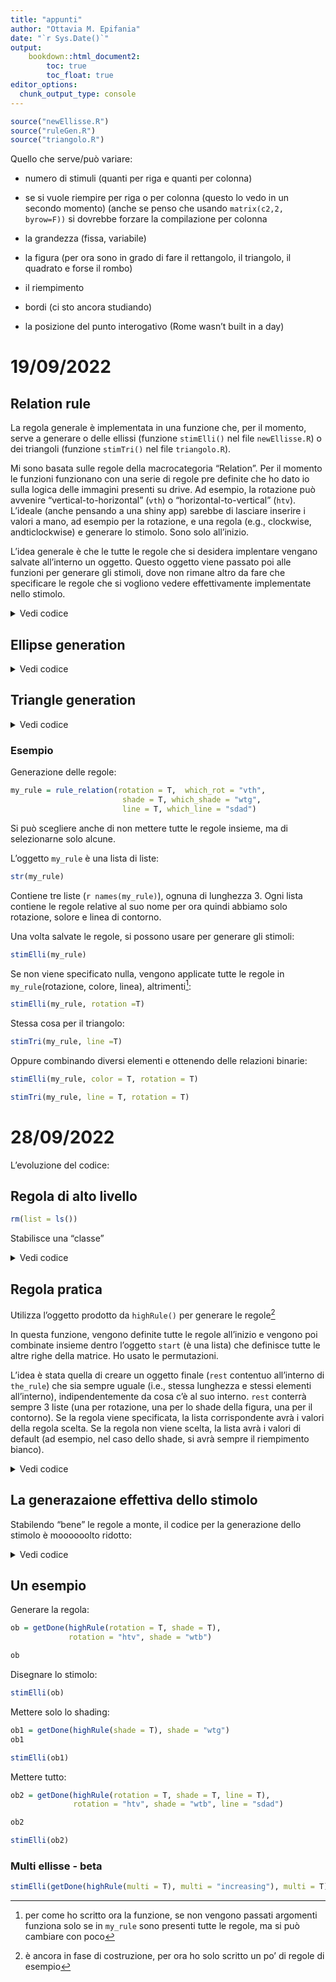 ```yaml
---
title: "appunti"
author: "Ottavia M. Epifania"
date: "`r Sys.Date()`"
output: 
    bookdown::html_document2:
        toc: true
        toc_float: true
editor_options: 
  chunk_output_type: console
---
```


```r
source("newEllisse.R")
source("ruleGen.R")
source("triangolo.R")
```


Quello che serve/può variare: 

- numero di stimuli (quanti per riga e quanti per colonna)

- se si vuole riempire per riga o per colonna (questo lo vedo in un secondo momento) (anche se penso che usando `matrix(c2,2, byrow=F))` si dovrebbe forzare la compilazione per colonna

- la grandezza (fissa, variabile)

- la figura (per ora sono in grado di fare il rettangolo, il triangolo, il quadrato e forse il rombo)

- il riempimento

- bordi (ci sto ancora studiando)

- la posizione del punto interogativo (Rome wasn't built in a day)

# 19/09/2022
## Relation rule 

La regola generale è implementata in una funzione che, per il momento, serve a generare o delle ellissi (funzione `stimElli()` nel file `newEllisse.R`) o dei triangoli (funzione `stimTri()` nel file `triangolo.R`). 

Mi sono basata sulle regole della macrocategoria "Relation". 
Per il momento le funzioni funzionano con una serie di regole pre definite che ho dato io sulla logica delle immagini presenti su drive. Ad esempio, la rotazione può avvenire "vertical-to-horizontal" (`vth`) o "horizontal-to-vertical" (`htv`). 
L'ideale (anche pensando a una shiny app) sarebbe di lasciare inserire i valori a mano, ad esempio per la rotazione, e una regola (e.g., clockwise, andticlockwise) e generare lo stimolo. Sono solo all'inizio. 

L'idea generale è che le tutte le regole che si desidera implentare vengano salvate all'interno un oggetto. Questo oggetto viene passato poi alle funzioni per generare gli stimoli, dove non rimane altro da fare che specificare le regole che si vogliono vedere effettivamente implementate nello stimolo.

<details><summary>Vedi codice</summary>
```r
# triangolo ---- 

library(DescTools)
# 19/09/2022 ----- 
# prova generazione di regole con liste e array e tante speranze ---- 
# RELATION: UNARY #
# The same pattern is repeated on each row (the first element determines the second
# and the third)
# which_rot

rule_relation = function(rotation = NULL, # definisce se viene specificata la rotazione
                         which_rot = c("htv", "vth", # quale rotazione
                                      "dtv", "dth"), 
                         shade = NULL, # definisce se viene specificata la colorazione
                         which_shade = c("wtg", "wtb", # quale tipo di sfumratura
                                         "btw", "btg"),
                         line = NULL, # definisce se viene specificata la linea
                         which_line = c("sdad", "dads",  # quale tipo di riga
                                        "sdda", "ddas")) {
  the_rule = list()
  # which_rots
    h = 0; d= pi/3; v = pi/2 # definisce i radianti per l'ellisse orizzonatle 
    rot_rule = list() # diagonale e verticale
    # colors 
    sw = 0; sg = 0.10; sb = 0.6 # definisce i  livelli di sfumuatura per ottenere  bianco, grigio, nero
    shade_rule = list()
    # which_line 
    s = 1; da = 5; do = 3 # definisce la riga continua, dashed, a puntini
    line_rule = list()
    if (!is.null(rotation) && is.null(shade) && is.null(line)) {
      # htv ----
      if (which_rot == "htv") {
        for (i in 1:3) {
          rot_ruleG = c(h, d, v)
          rot_rule[[i]] = rep(rot_ruleG[i], length(rot_ruleG))
        }
      }  # vth ----
      else if (which_rot == "vth") {
        for (i in 1:3) {
          rot_ruleG = c(v,d,h)
          rot_rule[[i]] = rep(rot_ruleG[i], length(rot_ruleG))
        }
      } # dth ----
      else if (which_rot == "dth") {
        for (i in 1:3) {
          rot_ruleG = c(d,h,v)
          rot_rule[[i]] = rep(rot_ruleG[i], length(rot_ruleG))
        }
      } # dtv -----
      else if (which_rot == "dtv") {
        for (i in 1:3) {
          rot_ruleG = c(d,v,h)
          rot_rule[[i]] = rep(rot_ruleG[i], length(rot_ruleG))
        }
      }
      
      the_rule[["rotation"]] = rot_rule
      
    } else if (!is.null(shade) && is.null(rotation) && is.null(line)) {
      if (which_shade == "wtg") {
        for (i in 1:3) {
          shade_ruleG = c(sw, sb, sg)
          shade_rule[[i]] = shade_ruleG
        }
      } else if (which_shade == "wtb") {
        for (i in 1:3) {
          shade_ruleG = c(sw, sg, sb)
          shade_rule[[i]] = shade_ruleG
        }
      } else if (which_shade == "btw") {
        for (i in 1:3) {
          shade_ruleG = c(sb, sg, sw)
          shade_rule[[i]] = shade_ruleG
        }
      }  else if (which_shade == "btg") {
        for (i in 1:3) {
          shade_ruleG = c(sb, sw, sg)
          shade_rule[[i]] = shade_ruleG
        }
      }
      the_rule[["shade"]] = shade_rule
      
    } else if(!is.null(line) && is.null(shade) && is.null(rotation)) {
      if (which_line == "sdad") {
        for (i in 1:3) {
          line_ruleG = c(s, da, do) 
          line_rule[[i]] = line_ruleG
        } 
      } else if (which_line == "dads") {
        for (i in 1:3) {
          line_ruleG = c(da, do, s) 
          line_rule[[i]] = line_ruleG
        }
      } else if (which_line == "sdda") {
        for (i in 1:3) {
          line_ruleG = c(s, do, da) 
          line_rule[[i]] = line_ruleG
        }
      } else if (which_line == "ddas") {
        for (i in 1:3) {
          line_ruleG = c(do, da, s) 
          line_rule[[i]] = line_ruleG
        }
      }
      the_rule[["line"]] = line_rule
    } else if (!is.null(line) && !is.null(shade) && !is.null(rotation) ) {
      # htv ----
      if (which_rot == "htv") {
        for (i in 1:3) {
          rot_ruleG = c(h, d, v)
          rot_rule[[i]] = rep(rot_ruleG[i], length(rot_ruleG))
        }
      }  # vth ----
      else if (which_rot == "vth") {
        for (i in 1:3) {
          rot_ruleG = c(v,d,h)
          rot_rule[[i]] = rep(rot_ruleG[i], length(rot_ruleG))
        }
      } # dth ----
      else if (which_rot == "dth") {
        for (i in 1:3) {
          rot_ruleG = c(d,h,v)
          rot_rule[[i]] = rep(rot_ruleG[i], length(rot_ruleG))
        }
      } # dtv -----
      else if (which_rot == "dtv") {
        for (i in 1:3) {
          rot_ruleG = c(d,v,h)
          rot_rule[[i]] = rep(rot_ruleG[i], length(rot_ruleG))
        }
      }
      
      the_rule[["rotation"]] = rot_rule
      if (which_shade == "wtg") {
        for (i in 1:3) {
          shade_ruleG = c(sw, sb, sg)
          shade_rule[[i]] = shade_ruleG
        }
      } else if (which_shade == "wtb") {
        for (i in 1:3) {
          shade_ruleG = c(sw, sg, sb)
          shade_rule[[i]] = shade_ruleG
        }
      } else if (which_shade == "btw") {
        for (i in 1:3) {
          shade_ruleG = c(sb, sg, sw)
          shade_rule[[i]] = shade_ruleG
        }
      }  else if (which_shade == "btg") {
        for (i in 1:3) {
          shade_ruleG = c(sb, sw, sg)
          shade_rule[[i]] = shade_ruleG
        }
      }
      the_rule[["shade"]] = shade_rule
      
      if (which_line == "sdad") {
        for (i in 1:3) {
          line_ruleG = c(s, da, do) 
          line_rule[[i]] = line_ruleG
        } 
      } else if (which_line == "dads") {
        for (i in 1:3) {
          line_ruleG = c(da, do, s) 
          line_rule[[i]] = line_ruleG
        }
      } else if (which_line == "sdda") {
        for (i in 1:3) {
          line_ruleG = c(s, do, da) 
          line_rule[[i]] = line_ruleG
        }
      } else if (which_line == "ddas") {
        for (i in 1:3) {
          line_ruleG = c(do, da, s) 
          line_rule[[i]] = line_ruleG
        }
      }
      the_rule[["line"]] = line_rule
    }
    return(the_rule)
}

```
</details>

## Ellipse generation



<details><summary>Vedi codice</summary>
```r

# ellisse ---- 

stimElli = function(object, rotation = NULL, 
                   color = NULL, 
                   line = NULL) {
  rot_rule = object[["rotation"]]
  shade_rule = object[["shade"]]
  line_rule = object[["line"]]

  if (is.null(rotation) & is.null(color) & is.null(line)) {
    par(mfrow=c(3,3), mar = c(0.5,6,0.5,2)+0.1)
    for (i in 1:length(rot_rule)) {
      for (j in 1:length(rot_rule[[i]])) {
        temp = NULL
        Canvas(15, 15)
        DrawEllipse(x = 0,
                    radius.x = 10, 
                    radius.y = 15, 
                    lwd = 2, 
                    rot = rot_rule[[i]][[j]], 
                    col = SetAlpha("black",shade_rule[[i]][[j]]), 
                    plot = T, lty = line_rule[[i]][[j]])
      }
    }   # rotation only -----
  } else if (!is.null(rotation) & is.null(color) & is.null(line)) {
     par(mfrow=c(3,3), mar = c(0.5,6,0.5,2)+0.1)
  for (i in 1:length(rot_rule)) {
    for (j in 1:length(rot_rule[[i]])) {
      temp = NULL
      Canvas(15, 15)
      DrawEllipse(x = 0,
                  radius.x = 10, 
                  radius.y = 15, 
                  lwd = 2, 
                  rot = rot_rule[[i]][[j]], plot = T)
    }
  }
  } # color only ----- 
  else if (is.null(rotation) & !is.null(color) & is.null(line)) {
    par(mfrow=c(3,3), mar = c(0.5,6,0.5,2)+0.1)
    for (i in 1:length(rot_rule)) {
      for (j in 1:length(rot_rule[[i]])) {
        temp = NULL
        Canvas(15, 15)
        DrawEllipse(x = 0,
                    radius.x = 10, 
                    radius.y = 15, 
                    lwd = 2, 
                    col = SetAlpha("black",shade_rule[[i]][[j]]), 
                    plot = T)
      }
    }
  } # line only -----
  else if (is.null(rotation) & is.null(color) & !is.null(line)) {
    par(mfrow=c(3,3), mar = c(0.5,6,0.5,2)+0.1)
    for (i in 1:length(rot_rule)) {
      for (j in 1:length(rot_rule[[i]])) {
        temp = NULL
        Canvas(15, 15)
        DrawEllipse(x = 0,
                    radius.x = 10, 
                    radius.y = 15, 
                    lwd = 2, 
                    plot = T, lty = line_rule[[i]][[j]])
      }
    }
  } # color and rotation ----- 
  else if (!is.null(rotation) & !is.null(color) & is.null(line)) {
    par(mfrow=c(3,3), mar = c(0.5,6,0.5,2)+0.1)
    for (i in 1:length(rot_rule)) {
      for (j in 1:length(rot_rule[[i]])) {
        temp = NULL
        Canvas(15, 15)
        DrawEllipse(x = 0,
                    radius.x = 10, 
                    radius.y = 15, 
                    lwd = 2, 
                    rot = rot_rule[[i]][[j]], 
                    col = SetAlpha("black",shade_rule[[i]][[j]]), 
                    plot = T)
      }
      }
  } # rotation and line ------
  else if (!is.null(rotation) & is.null(color) & !is.null(line)) {
    par(mfrow=c(3,3), mar = c(0.5,6,0.5,2)+0.1)
    for (i in 1:length(rot_rule)) {
      for (j in 1:length(rot_rule[[i]])) {
        temp = NULL
        Canvas(15, 15)
        DrawEllipse(x = 0,
                    radius.x = 10, 
                    radius.y = 15, 
                    lwd = 2, 
                    rot = rot_rule[[i]][[j]], 
                    plot = T, lty = line_rule[[i]][[j]])
      }
    } 
  } # color and line ------
  else if (is.null(rotation) & !is.null(color) & !is.null(line)) {
    par(mfrow=c(3,3), mar = c(0.5,6,0.5,2)+0.1)
    for (i in 1:length(rot_rule)) {
      for (j in 1:length(rot_rule[[i]])) {
        temp = NULL
        Canvas(15, 15)
        DrawEllipse(x = 0,
                    radius.x = 10, 
                    radius.y = 15, 
                    lwd = 2, 
                    plot = T, lty = line_rule[[i]][[j]], 
                    col = SetAlpha("black",shade_rule[[i]][[j]]))
      }
    }
  } # color rotation line ----- 
  else if (!is.null(rotation) & !is.null(color) & !is.null(line)) {
    par(mfrow=c(3,3), mar = c(0.5,6,0.5,2)+0.1)
    for (i in 1:length(rot_rule)) {
      for (j in 1:length(rot_rule[[i]])) {
        temp = NULL
        Canvas(15, 15)
        DrawEllipse(x = 0,
                    radius.x = 10, 
                    radius.y = 15, 
                    lwd = 2, 
                    rot = rot_rule[[i]][[j]], 
                    col = SetAlpha("black",shade_rule[[i]][[j]]), 
                    plot = T, lty = line_rule[[i]][[j]])
      }
    }
  } 
  }

```
</details>

## Triangle generation

<details><summary>Vedi codice</summary>
```r
# triangolo ---- 

# triangolo ---- 

stimTri = function(object, rotation = NULL, 
                   color = NULL, 
                   line = NULL) {
  rot_rule = object[["rotation"]]
  shade_rule = object[["shade"]]
  line_rule = object[["line"]]
  if (is.null(rotation) & is.null(color) & is.null(line)) {
    par(mfrow=c(3,3), mar = c(0.5,6,0.5,2)+0.1)
    for (i in 1:length(rot_rule)) {
      for (j in 1:length(rot_rule[[i]])) {
        temp = NULL
        Canvas()
        DrawRegPolygon(rot = rot_rule[[i]][[j]],
                       col = SetAlpha("black",shade_rule[[i]][[j]]),
                       nv=3, lwd = 2, lty = line_rule[[i]][[j]])
      }
    }
  } else if (!is.null(rotation) & is.null(color) & is.null(line)) {   # rotation only ----
    par(mfrow=c(3,3), mar = c(0.5,6,0.5,2)+0.1)
    for (i in 1:length(rot_rule)) {
      for (j in 1:length(rot_rule[[i]])) {
        temp = NULL
        Canvas()
        DrawRegPolygon(rot = rot_rule[[i]][[j]], nv=3, lwd = 2)
      }
    }
  }  # color only  ---- 
  else if (is.null(rotation) & !is.null(color) & is.null(line)) {
    par(mfrow=c(3,3), mar = c(0.5,6,0.5,2)+0.1)
    for (i in 1:length(rot_rule)) {
      for (j in 1:length(rot_rule[[i]])) {
        temp = NULL
        Canvas()
        DrawRegPolygon(col = SetAlpha("black",shade_rule[[i]][[j]]),
                       nv=3, lwd = 2)
      }
    }
  } # line only ------
  else if(is.null(rotation) & is.null(color) & !is.null(line)){
    par(mfrow=c(3,3), mar = c(0.5,6,0.5,2)+0.1)
    for (i in 1:length(rot_rule)) {
      for (j in 1:length(rot_rule[[i]])) {
        temp = NULL
        Canvas()
        DrawRegPolygon(lty = line_rule[[i]][[j]],
                       nv=3, lwd = 2)
      }
    }
  }
  # rotation and color ---- 
  else if (!is.null(rotation) & !is.null(color) & is.null(line)) {
    par(mfrow=c(3,3), mar = c(0.5,6,0.5,2)+0.1)
    for (i in 1:length(rot_rule)) {
      for (j in 1:length(rot_rule[[i]])) {
        temp = NULL
        Canvas()
        DrawRegPolygon(col = SetAlpha("black",shade_rule[[i]][[j]]), 
                       rot = rot_rule[[i]][[j]],
                       nv=3, lwd = 2)
      }
    }
  } else if (is.null(rotation) & !is.null(color) & !is.null(line)) { # line and color ----- 
    par(mfrow=c(3,3), mar = c(0.5,6,0.5,2)+0.1)
    for (i in 1:length(rot_rule)) {
      for (j in 1:length(rot_rule[[i]])) {
        temp = NULL
        Canvas()
        DrawRegPolygon(col = SetAlpha("black",shade_rule[[i]][[j]]),
                       nv=3, lwd = 2, lty = line_rule[[i]][[j]])
      }
    }
  } else if (!is.null(rotation) & is.null(color) & !is.null(line)) { # rotation and line ----
    par(mfrow=c(3,3), mar = c(0.5,6,0.5,2)+0.1)
    for (i in 1:length(rot_rule)) {
      for (j in 1:length(rot_rule[[i]])) {
        temp = NULL
        Canvas()
        DrawRegPolygon(rot = rot_rule[[i]][[j]],
                       nv=3, lwd = 2, lty = line_rule[[i]][[j]])
      }
    }
  } # rotation color and line ---- 
  else if (!is.null(rotation) & !is.null(color) & !is.null(line)) {
    par(mfrow=c(3,3), mar = c(0.5,6,0.5,2)+0.1)
    for (i in 1:length(rot_rule)) {
      for (j in 1:length(rot_rule[[i]])) {
        temp = NULL
        Canvas()
        DrawRegPolygon(rot = rot_rule[[i]][[j]],
                       col = SetAlpha("black",shade_rule[[i]][[j]]),
                       nv=3, lwd = 2, lty = line_rule[[i]][[j]])
      }
    }
  } 
}


```
</details>


### Esempio

Generazione delle regole: 

```r
my_rule = rule_relation(rotation = T,  which_rot = "vth", 
                         shade = T, which_shade = "wtg",
                         line = T, which_line = "sdad")
```

Si può scegliere anche di non mettere tutte le regole insieme, ma di selezionarne solo alcune.


L'oggetto `my_rule` è una lista di liste: 

```r
str(my_rule)
```

Contiene tre liste (``r names(my_rule)``), ognuna di lunghezza 3. Ogni lista contiene le regole relative al suo nome per ora quindi abbiamo solo rotazione, solore e linea di contorno. 

Una volta salvate le regole, si possono usare per generare gli stimoli: 

```r
stimElli(my_rule)
```

Se non viene specificato nulla, vengono applicate tutte le regole in `my_rule`(rotazione, colore, linea), altrimenti^[per come ho scritto ora la funzione, se non vengono passati argomenti funziona solo se in `my_rule` sono presenti tutte le regole, ma si può cambiare con poco]: 

```r
stimElli(my_rule, rotation =T)
```

Stessa cosa per il triangolo: 

```r
stimTri(my_rule, line =T)
```

Oppure combinando diversi elementi e ottenendo delle relazioni binarie: 

```r
stimElli(my_rule, color = T, rotation = T)
```

```r
stimTri(my_rule, line = T, rotation = T)
```




# 28/09/2022

L'evoluzione del codice: 

## Regola di alto livello

```r
rm(list = ls())
```

Stabilisce una "classe"

<details><summary>Vedi codice</summary>
```r
highRule = function(rotation = NULL, shade = NULL, line = NULL, 
                    multi = F) {
  if (is.null(rotation) & is.null(shade) & is.null(line) & multi == F) {
    stop("Please specificy an argument") 
  } else if (!is.null(rotation) & is.null(shade) & is.null(line)){
    ruleG = "rotation"
  } else if (!is.null(rotation) & !is.null(shade) & is.null(line)) {
    ruleG = "rot_shade"
  } else if (!is.null(rotation) & is.null(shade) & !is.null(line)) {
    ruleG = "rot_line" 
  } else if (is.null(rotation) & !is.null(shade) & !is.null(line)) {
    ruleG = "shade_line"
  } else if (!is.null(rotation) & !is.null(shade) & !is.null(line)) {
    ruleG = "all"
  } else if (is.null(rotation) & !is.null(shade) & is.null(line)) {
    ruleG = "shade"
  } else if(is.null(rotation) & is.null(shade) & !is.null(line)) {
    ruleG = "line"
  } else if (multi == T) {
    ruleG = "multi"
  }
  return(ruleG)
}
```

</details>

## Regola pratica

Utilizza l'oggetto prodotto da `highRule()` per generare le regole^[è ancora in fase di costruzione, per ora ho solo scritto un po' di regole di esempio]

In questa funzione, vengono definite tutte le regole all'inizio e vengono poi combinate insieme dentro l'oggetto `start` (è una lista) che definisce tutte le altre righe della matrice. Ho usato le permutazioni. 

L'idea è stata quella di creare un oggetto finale (`rest` contentuo all'interno di `the_rule`) che sia sempre uguale (i.e., stessa lunghezza e stessi elementi all'interno), indipendentemente da cosa c'è al suo interno. 
`rest` conterrà sempre 3 liste (una per rotazione, una per lo shade della figura, una per il contorno). Se la regola viene specificata, la lista corrispondente avrà i valori della regola scelta. Se la regola non viene scelta, la lista avrà i valori di default (ad esempio, nel caso dello shade, si avrà sempre il riempimento bianco).

<details><summary>Vedi codice</summary>
```r
getDone = function(object, 
                   rotation = c("htv", "vth", "dtv", "dth"), 
                   shade = c("wtg", "wtb", "btw", "btg"), 
                   line = c("sdad", "dads", "sdda", "ddas"), 
                   multi = c("increasing", "decreasing")){
  the_rule = list()
  # empty rotation 
  empty_rot = matrix(0, nrow = 3, ncol = 3)
  # empty shade 
  empty_shade = matrix(0, nrow = 3, ncol = 3)
  # empty line 
  empty_line = matrix(1, nrow = 3, ncol = 3)
  
  
  # htv 
  htv = c(h = pi/2, d= pi/3, v = 0)
  # vth 
  vth = c(v=0, d=pi/3, h=pi/2)
 
  # wtb
  wtb = c(sw = 0, sg = 0.20, sb = 0.8)
  # wtg 
  wtg = c(sw = 0,  sb = 0.8, sg = 0.20)
  
  # sdad 
  sdad = c(s = 1, da = 5, do = 3)
  # dads
  dads = c(da = 5, do = 3, s = 1)
  
  if (object == "rotation") {
    if (rotation == "htv") {
      start = list(rot = htv)
      
    } else if (rotation == "vth") {
      start = list(rot = htv)
    }
    rest = list(rotation = Permn(start[["rot"]])[c(seq(1,5,by=2)), ], 
                shade = empty_shade, 
                line = empty_line)
  } else if (object == "shade") {
    if (shade == "wtb") {
      start = list(shade = wtb)
    } else if (shade == "wtg") {
      start = list(shade = wtg)
    }
    rest = list(rotation = empty_rot, 
                shade =Permn(start[["shade"]])[c(seq(1,5,by=2)), ], 
                line = empty_line)
  } else if (object == "line") {
    if (line == "sdad") {
      
      start = list(line = sdad)
    } else if (line == "dads") {
      start = list(line = dads)
    }
    rest = list(rotation = empty_rot, 
                shade = empty_shade, 
                line =Permn(start[["line"]])[c(seq(1,5,by=2)), ])
  } else if (object == "rot_shade") { # rot_shade -----
    if (rotation == "htv" & shade == "wtg") { # htv and wtg ----
      start = list(rot = htv, 
                   shade = wtg)
    } else if (rotation == "htv" & shade == "wtb") { # htv and wtg -----
      start = list(rot = htv, 
                   shade = wtb)
    }
    rest = list(rotation = Permn(start[["rot"]])[c(seq(1,5,by=2)), ], 
                shade = Permn(start[["shade"]])[c(seq(1,5,by=2)), ], 
                line= empty_line)
  } else if (object == "rot_line") {
    if (rotation == "htv" & line == "sdad") { # htv and wtg ----
      start = list(rot = htv, 
                   line = sdad)
    } else if (rotation == "htv" & line == "dads") { # htv and wtg -----
      start = list(rot = htv, 
                   line = dads)
    }
    rest = list(rotation = Permn(start[["rot"]])[c(seq(1,5,by=2)), ], 
                shade = empty_shade, 
                line= Permn(start[["line"]])[c(seq(1,5,by=2)), ])
  } else if (object == "shade_line") {
    if (shade == "wtb" & line == "sdad") { # htv and wtg ----
      start = list(shade = wtb, 
                   line = sdad)
    } else if (shade == "wtg" & line == "sdad") { # htv and wtg -----
      start = list( shade = wtg, 
                   line = sdad)
    }
    rest = list(rotation = empty_rot, 
                shade = Permn(start[["shade"]])[c(seq(1,5,by=2)), ], 
                line= Permn(start[["line"]])[c(seq(1,5,by=2)), ])
  } else if (object == "all") {
    if (rotation == "htv" & shade == "wtb" & line == "sdad") {
      start = list(rot = htv, 
                   shade = wtb, 
                   line = sdad)
    } else if (rotation == "vth" & shade == "wtb" & line == "sdad") {
      start = list(rot = vth, 
                   shade = wtb, 
                   line = sdad)
    }
    rest = list(rotation = Permn(start[["rot"]])[c(seq(1,5,by=2)), ], 
                shade = Permn(start[["shade"]])[c(seq(1,5,by=2)), ], 
                line= Permn(start[["line"]])[c(seq(1,5,by=2)), ])
  } else if (multi == "increasing") {
    rest = matrix(c(c(1:3), c(2,1,3), c(3:1)), nrow=3, ncol= 3, byrow = T)
  } else if (multi == "decreasing") {
    rest = matrix(c(c(3:1), c(2,1,3), c(1:3),), nrow=3, ncol= 3, byrow = T)
  }
  the_rule = rest
  return(the_rule)
  }
```
</details>

## La generazaione effettiva dello stimolo 

Stabilendo "bene" le regole a monte, il codice per la generazione dello stimolo è moooooolto ridotto:

<details><summary>Vedi codice</summary>
```r
stimElli = function(object, multi = F) {
  if (multi == F) {
    par(mfrow=c(3,3), mar = c(0.5,6,0.5,2)+0.1)
    for (i in 1:length(object)) {
      for (j in 1:length(object)) {
        Canvas(15, 15)
        DrawEllipse(x = 0,
                    radius.x = 10, 
                    radius.y = 15, 
                    lwd = 2, 
                    rot = object[["rotation"]][i, j], 
                    col = SetAlpha("black",object[["shade"]][i, j]), 
                    plot = T, lty = object[["line"]][i, j])
      }
    }
  } else if (multi == T) { # new feature (beta)
    par(mfrow=c(3,3), mar = c(0.5,6,0.5,2)+0.1)
    for (i in 1:nrow(object)) {
      for (j in 1:ncol(object)) {
        temp = NULL
        Canvas()
        DrawEllipse(lwd = 2, 
                    rot = (1:object[i, j])*pi/3)
      }}
  }

}
```
</details>

## Un esempio 

Generare la regola:

```r
ob = getDone(highRule(rotation = T, shade = T), 
             rotation = "htv", shade = "wtb")

ob
```

Disegnare lo stimolo: 

```r
stimElli(ob)
```


Mettere solo lo shading:

```r
ob1 = getDone(highRule(shade = T), shade = "wtg")
ob1
```

```r
stimElli(ob1)
```


Mettere tutto: 

```r
ob2 = getDone(highRule(rotation = T, shade = T, line = T), 
              rotation = "htv", shade = "wtb", line = "sdad")

ob2
```

```r
stimElli(ob2)
```

### Multi ellisse - beta

```r
stimElli(getDone(highRule(multi = T), multi = "increasing"), multi = T)
```

